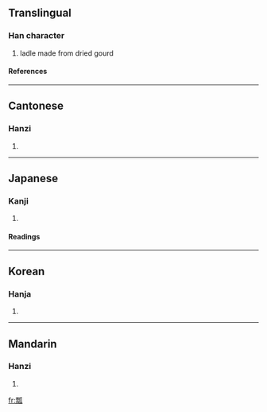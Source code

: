 ==Translingual==
===Han character===
{{Han char|rn=97|rad=瓜|as=11|sn=16|four=1293<sub>0</sub>|canj=一火竹女人 (MFHVO)}}
# ladle made from dried gourd
====References====
{{Han ref|kx=0747.200|dkj=21419|dj=1155.220|hdz=42657.060|uh=74E2|ud=29922|bh=BF5D|bd=48989}}

----
==Cantonese==
===Hanzi===
{{yue-hanzi|jyut=|y=piu4}}
# {{defn|Cantonese}}

----
==Japanese==
===Kanji===
{{ja-kanji|grade=|rs=瓜11}}
# {{defn|Japanese}} 
====Readings====
{{ja-readings|on=[[ひょう]] (hyō)|kun=[[ふくべ]] (fukube), [[ひさご]] (hisago)|nanori=}}

----
==Korean==
===Hanja===
{{ko-hanja|hangeul=표|eumhun=|rv=pyo|mr=p'yo|y=phyo}}
# {{defn|Korean}}

----
==Mandarin==
===Hanzi===
{{cmn-hanzi|pin=[[piáo]] ([[piao2]])|wg=p'iao<sup>2</sup>}}
# {{defn|Mandarin}}

[[fr:瓢]]